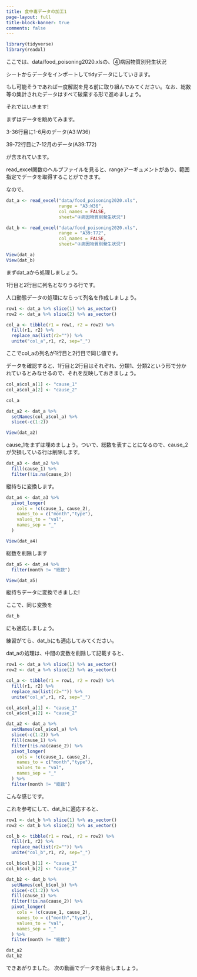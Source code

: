 ```yaml
---
title: 食中毒データの加工1
page-layout: full
title-block-banner: true
comments: false
---
```


```r
library(tidyverse)
library(readxl)
```

ここでは、data/food_poisoning2020.xlsの、④病因物質別発生状況

シートからデータをインポートしてtidyデータにしていきます。

もし可能そうであれば一度解説を見る前に取り組んでみてください。なお、総数等の集計されたデータはすべて破棄する形で進めましょう。

それではいきます!

まずはデータを眺めてみます。

3-36行目に1-6月のデータ(A3:W36)

39-72行目に7-12月のデータ(A39:T72)

が含まれています。

read_excel関数のヘルプファイルを見ると、rangeアーギュメントがあり、範囲指定でデータを取得することができます。

なので、

```r
dat_a <- read_excel("data/food_poisoning2020.xls",
                    range = "A3:W36",
                    col_names = FALSE,
                    sheet="④病因物質別発生状況")

dat_b <- read_excel("data/food_poisoning2020.xls",
                    range = "A39:T72",
                    col_names = FALSE,
                    sheet="④病因物質別発生状況")

View(dat_a)
View(dat_b)
```

まずdat_aから処理しましょう。

1行目と2行目に列名となりうる行です。

人口動態データの処理にならって列名を作成しましょう。

```r
row1 <- dat_a %>% slice(1) %>% as_vector()
row2 <- dat_a %>% slice(2) %>% as_vector()

col_a <- tibble(r1 = row1, r2 = row2) %>% 
  fill(r1, r2) %>% 
  replace_na(list(r2="")) %>% 
  unite("col_a",r1, r2, sep="_")
```

ここでcol_aの列名が1行目と2行目で同じ値です。

データを確認すると、1行目と2行目はそれぞれ、分類1、分類2という形で分かれているとみなせるので、それを反映しておきましょう。

```r
col_a$col_a[1] <- "cause_1"
col_a$col_a[2] <- "cause_2"

col_a

dat_a2 <- dat_a %>% 
  setNames(col_a$col_a) %>% 
  slice(-c(1:2))

View(dat_a2)
```

cause_1をまずは埋めましょう。ついで、総数を表すことになるので、cause_2が欠損している行は削除します。

```r
dat_a3 <- dat_a2 %>% 
  fill(cause_1) %>% 
  filter(!is.na(cause_2))
```

縦持ちに変換します。

```r
dat_a4 <- dat_a3 %>% 
  pivot_longer(
    cols = !c(cause_1, cause_2),
    names_to = c("month","type"),
    values_to = "val",
    names_sep = "_"
  )

View(dat_a4)
```

総数を削除します

```r
dat_a5 <- dat_a4 %>% 
  filter(month != "総数")

View(dat_a5)
```

縦持ちデータに変換できました!

ここで、同じ変換を

```r
dat_b
```

にも適応しましょう。

練習がてら、dat_bにも適応してみてください。

dat_aの処理は、中間の変数を削除して記載すると、

```r
row1 <- dat_a %>% slice(1) %>% as_vector()
row2 <- dat_a %>% slice(2) %>% as_vector()

col_a <- tibble(r1 = row1, r2 = row2) %>% 
  fill(r1, r2) %>% 
  replace_na(list(r2="")) %>% 
  unite("col_a",r1, r2, sep="_")

col_a$col_a[1] <- "cause_1"
col_a$col_a[2] <- "cause_2"

dat_a2 <- dat_a %>% 
  setNames(col_a$col_a) %>% 
  slice(-c(1:2)) %>% 
  fill(cause_1) %>% 
  filter(!is.na(cause_2)) %>% 
  pivot_longer(
    cols = !c(cause_1, cause_2),
    names_to = c("month","type"),
    values_to = "val",
    names_sep = "_"
  ) %>% 
  filter(month != "総数")
```

こんな感じです。

これを参考にして、dat_bに適応すると、

```r
row1 <- dat_b %>% slice(1) %>% as_vector()
row2 <- dat_b %>% slice(2) %>% as_vector()

col_b <- tibble(r1 = row1, r2 = row2) %>% 
  fill(r1, r2) %>% 
  replace_na(list(r2="")) %>% 
  unite("col_b",r1, r2, sep="_")

col_b$col_b[1] <- "cause_1"
col_b$col_b[2] <- "cause_2"

dat_b2 <- dat_b %>% 
  setNames(col_b$col_b) %>% 
  slice(-c(1:2)) %>% 
  fill(cause_1) %>% 
  filter(!is.na(cause_2)) %>% 
  pivot_longer(
    cols = !c(cause_1, cause_2),
    names_to = c("month","type"),
    values_to = "val",
    names_sep = "_"
  ) %>% 
  filter(month != "総数")

dat_a2
dat_b2
```

できあがりました。
次の動画でデータを結合しましょう。

